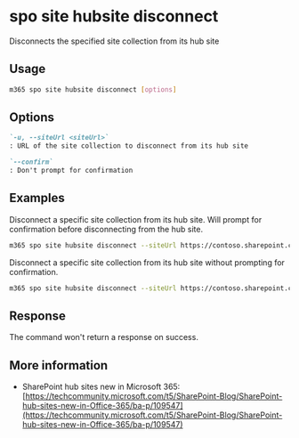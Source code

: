
# spo site hubsite disconnect

Disconnects the specified site collection from its hub site

## Usage

```sh
m365 spo site hubsite disconnect [options]
```

## Options

```md definition-list
`-u, --siteUrl <siteUrl>`
: URL of the site collection to disconnect from its hub site

`--confirm`
: Don't prompt for confirmation
```

<Global />

## Examples

Disconnect a specific site collection from its hub site. Will prompt for confirmation before disconnecting from the hub site.

```sh
m365 spo site hubsite disconnect --siteUrl https://contoso.sharepoint.com/sites/sales
```

Disconnect a specific site collection from its hub site without prompting for confirmation.

```sh
m365 spo site hubsite disconnect --siteUrl https://contoso.sharepoint.com/sites/sales --confirm
```

## Response

The command won't return a response on success.

## More information

- SharePoint hub sites new in Microsoft 365: [https://techcommunity.microsoft.com/t5/SharePoint-Blog/SharePoint-hub-sites-new-in-Office-365/ba-p/109547](https://techcommunity.microsoft.com/t5/SharePoint-Blog/SharePoint-hub-sites-new-in-Office-365/ba-p/109547)
